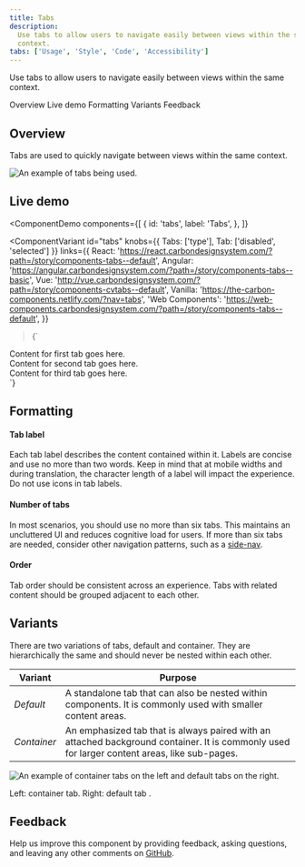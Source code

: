 ```yaml
---
title: Tabs
description:
  Use tabs to allow users to navigate easily between views within the same
  context.
tabs: ['Usage', 'Style', 'Code', 'Accessibility']
---
```


<PageDescription>

Use tabs to allow users to navigate easily between views within the same
context.

</PageDescription>

<AnchorLinks>

<AnchorLink>Overview</AnchorLink>
<AnchorLink>Live demo</AnchorLink>
<AnchorLink>Formatting</AnchorLink>
<AnchorLink>Variants</AnchorLink>
<AnchorLink>Feedback</AnchorLink>

</AnchorLinks>

## Overview

Tabs are used to quickly navigate between views within the same context.

<Row>
<Column colLg={8}>

![An example of tabs being used.](images/tab-usage-1.png)

</Column>
</Row>

## Live demo

<ComponentDemo
  components={[
    {
      id: 'tabs',
      label: 'Tabs',
    },
  ]}
>
  <ComponentVariant
    id="tabs"
    knobs={{ Tabs: ['type'], Tab: ['disabled', 'selected'] }}
    links={{
      React:
        'https://react.carbondesignsystem.com/?path=/story/components-tabs--default',
      Angular:
        'https://angular.carbondesignsystem.com/?path=/story/components-tabs--basic',
      Vue: 'http://vue.carbondesignsystem.com/?path=/story/components-cvtabs--default',
      Vanilla: 'https://the-carbon-components.netlify.com/?nav=tabs',
      'Web Components':
        'https://web-components.carbondesignsystem.com/?path=/story/components-tabs--default',
    }}
  >{`
<div style={{ width: '50%' }}>
  <Tabs scrollIntoView={false}>
    <Tab
      href="#"
      id="tab-1"
      label="Tab label 1"
    >
      <div className="some-content">
        Content for first tab goes here.
      </div>
    </Tab>
    <Tab
      href="#"
      id="tab-2"
      label="Tab label 2"
    >
      <div className="some-content">
        Content for second tab goes here.
      </div>
    </Tab>
    <Tab
      href="#"
      id="tab-3"
      label='Tab label 3'
    >
      <div className="some-content">
        Content for third tab goes here.
      </div>
    </Tab>
  </Tabs>
</div>
  `}</ComponentVariant>
</ComponentDemo>

## Formatting

#### Tab label

Each tab label describes the content contained within it. Labels are concise and
use no more than two words. Keep in mind that at mobile widths and during
translation, the character length of a label will impact the experience. Do not
use icons in tab labels.

#### Number of tabs

In most scenarios, you should use no more than six tabs. This maintains an
uncluttered UI and reduces cognitive load for users. If more than six tabs are
needed, consider other navigation patterns, such as a
[side-nav](/components/UI-shell-left-panel/usage).

#### Order

Tab order should be consistent across an experience. Tabs with related content
should be grouped adjacent to each other.

## Variants

There are two variations of tabs, default and container. They are hierarchically
the same and should never be nested within each other.

| Variant     | Purpose                                                                                                                                       |
| ----------- | --------------------------------------------------------------------------------------------------------------------------------------------- |
| _Default_   | A standalone tab that can also be nested within components. It is commonly used with smaller content areas.                                   |
| _Container_ | An emphasized tab that is always paired with an attached background container. It is commonly used for larger content areas, like sub-pages.  |

<Row>
<Column colLg={8}>

![An example of container tabs on the left and default tabs on the right.](images/tab-usage-2.png)

</Column>
</Row>

<Caption>Left: container tab. Right: default tab .</Caption>

## Feedback

Help us improve this component by providing feedback, asking questions, and
leaving any other comments on
[GitHub](https://github.com/carbon-design-system/carbon-website/issues/new?assignees=&labels=feedback&template=feedback.md).
